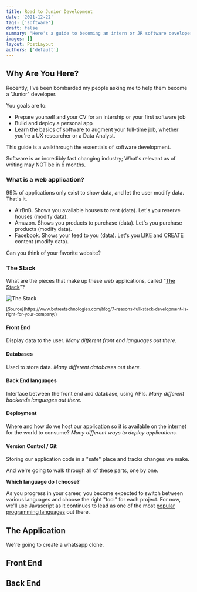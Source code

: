 ```yaml
---
title: Road to Junior Development
date: '2021-12-22'
tags: ['software']
draft: false
summary: "Here's a guide to becoming an intern or JR software developer!"
images: []
layout: PostLayout
authors: ['default']
---
```


## Why Are You Here?

Recently, I've been bombarded my people asking me to help them become a "Junior" developer.

You goals are to:

- Prepare yourself and your CV for an intership or your first software job
- Build and deploy a personal app
- Learn the basics of software to augment your full-time job, whether you're a UX researcher or a Data Analyst.

This guide is a walkthrough the essentials of software development.

Software is an incredibly fast changing industry; What's relevant as of writing may NOT be in 6 months.

### What is a web application?

99% of applications only exist to show data, and let the user modify data. That's it.

- AirBnB. Shows you available houses to rent (data). Let's you reserve houses (modify data).
- Amazon. Shows you products to purchase (data). Let's you purchase products (modify data).
- Facebook. Shows your feed to you (data). Let's you LIKE and CREATE content (modify data).

Can you think of your favorite website?

### The Stack

What are the pieces that make up these web applications, called "[The Stack](https://stackshare.io/stacks)"?

![The Stack](https://www.botreetechnologies.com/blog/wp-content/uploads/2020/12/full-stack-development.png)

<sup>
  [Source](https://www.botreetechnologies.com/blog/7-reasons-full-stack-development-is-right-for-your-company/)
</sup>

#### Front End

Display data to the user. _Many different front end languages out there._

#### Databases

Used to store data. _Many different databases out there._

#### Back End languages

Interface between the front end and database, using APIs. _Many different backends languages out there._

#### Deployment

Where and how do we host our application so it is available on the internet for the world to consume? _Many different ways to deploy applications._

#### Version Control / Git

Storing our application code in a "safe" place and tracks changes we make.

And we're going to walk through all of these parts, one by one.

**Which language do I choose?**

As you progress in your career, you become expected to switch between various languages and choose the right "tool" for each project. For now, we'll use Javascript as it continues to lead as one of the most [popular programming languages](https://www.northeastern.edu/graduate/blog/most-popular-programming-languages/) out there.

## The Application

We're going to create a whatsapp clone.

## Front End

## Back End

##
